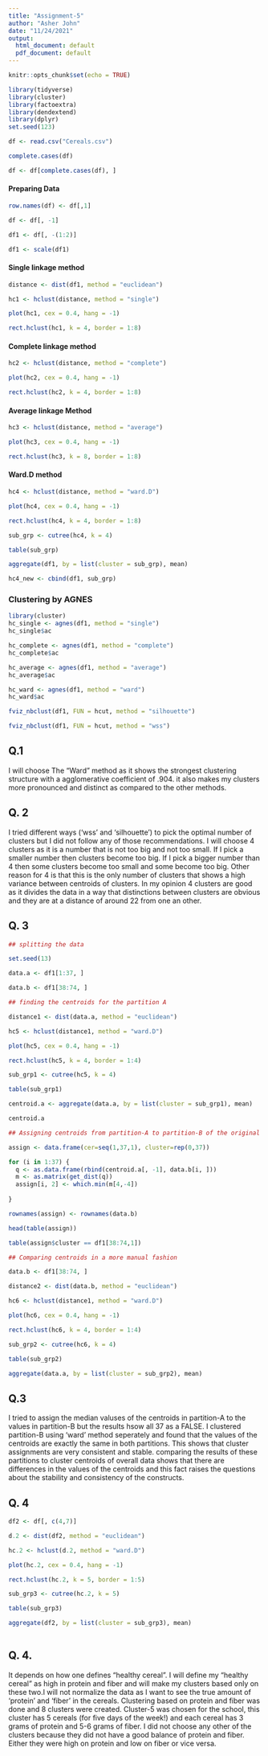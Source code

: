 ```yaml
---
title: "Assignment-5"
author: "Asher John"
date: "11/24/2021"
output:
  html_document: default
  pdf_document: default
---
```


```r
knitr::opts_chunk$set(echo = TRUE)
```

```r
library(tidyverse)  
library(cluster)    
library(factoextra) 
library(dendextend)
library(dplyr)
set.seed(123)

df <- read.csv("Cereals.csv")

complete.cases(df)

df <- df[complete.cases(df), ]
```

#### Preparing Data

```r
row.names(df) <- df[,1]

df <- df[, -1]

df1 <- df[, -(1:2)]

df1 <- scale(df1)

```

#### Single linkage method

```r

distance <- dist(df1, method = "euclidean")

hc1 <- hclust(distance, method = "single")

plot(hc1, cex = 0.4, hang = -1)

rect.hclust(hc1, k = 4, border = 1:8)

```

#### Complete linkage method

```r
hc2 <- hclust(distance, method = "complete")

plot(hc2, cex = 0.4, hang = -1)

rect.hclust(hc2, k = 4, border = 1:8)
```

#### Average linkage Method

```r
hc3 <- hclust(distance, method = "average")

plot(hc3, cex = 0.4, hang = -1)

rect.hclust(hc3, k = 8, border = 1:8)

```

#### Ward.D method

```r
hc4 <- hclust(distance, method = "ward.D")

plot(hc4, cex = 0.4, hang = -1)

rect.hclust(hc4, k = 4, border = 1:8)

sub_grp <- cutree(hc4, k = 4)

table(sub_grp)

aggregate(df1, by = list(cluster = sub_grp), mean)

hc4_new <- cbind(df1, sub_grp)

```

### Clustering by AGNES

```r
library(cluster)
hc_single <- agnes(df1, method = "single")
hc_single$ac

hc_complete <- agnes(df1, method = "complete")
hc_complete$ac

hc_average <- agnes(df1, method = "average")
hc_average$ac

hc_ward <- agnes(df1, method = "ward")
hc_ward$ac

fviz_nbclust(df1, FUN = hcut, method = "silhouette")

fviz_nbclust(df1, FUN = hcut, method = "wss")

```


## Q.1

I will choose The "Ward" method as it shows the strongest clustering structure with a agglomerative coefficient of .904. it also makes my clusters more pronounced and distinct as compared to the other methods.

## Q. 2

I tried different ways ('wss' and 'silhouette') to pick the optimal number of clusters but I did not follow any of those recommendations. I will choose 4 clusters as it is a number that is not too big and not too small. If I pick a smaller number then clusters become too big. If I pick a bigger number than 4 then some clusters become too small and some become too big. Other reason for 4 is that this is the only number of clusters that shows a high variance between centroids of clusters.  In my opinion 4 clusters are good as it divides the data in a way that distinctions between clusters are obvious and they are at a distance of around 22 from one an other. 


## Q. 3

```r
## splitting the data

set.seed(13)

data.a <- df1[1:37, ]

data.b <- df1[38:74, ]

## finding the centroids for the partition A

distance1 <- dist(data.a, method = "euclidean")

hc5 <- hclust(distance1, method = "ward.D")

plot(hc5, cex = 0.4, hang = -1)

rect.hclust(hc5, k = 4, border = 1:4)

sub_grp1 <- cutree(hc5, k = 4)

table(sub_grp1)

centroid.a <- aggregate(data.a, by = list(cluster = sub_grp1), mean)

centroid.a

```

```r
## Assigning centroids from partition-A to partition-B of the original dataset.

assign <- data.frame(cer=seq(1,37,1), cluster=rep(0,37))

for (i in 1:37) {
  q <- as.data.frame(rbind(centroid.a[, -1], data.b[i, ]))
  m <- as.matrix(get_dist(q))
  assign[i, 2] <- which.min(m[4,-4])
  
}

rownames(assign) <- rownames(data.b)

head(table(assign))

table(assign$cluster == df1[38:74,1])

```


```r

## Comparing centroids in a more manual fashion

data.b <- df1[38:74, ]

distance2 <- dist(data.b, method = "euclidean")

hc6 <- hclust(distance1, method = "ward.D")

plot(hc6, cex = 0.4, hang = -1)

rect.hclust(hc6, k = 4, border = 1:4)

sub_grp2 <- cutree(hc6, k = 4)

table(sub_grp2)

aggregate(data.a, by = list(cluster = sub_grp2), mean)
```

## Q.3

I tried to assign the median valuses of the centroids in partition-A to the values in partition-B but the results hsow all 37 as a FALSE. I clustered partition-B using 'ward' method seperately and found that the values of the centroids are exactly the same in both partitions. This shows that cluster assignments are very consistent and stable. comparing the results of these partitions to cluster centroids of overall data shows that there are differences in the values of the centroids and this fact raises the questions about the stability and consistency of the constructs. 

## Q. 4

```r
df2 <- df[, c(4,7)]

d.2 <- dist(df2, method = "euclidean")

hc.2 <- hclust(d.2, method = "ward.D")

plot(hc.2, cex = 0.4, hang = -1)

rect.hclust(hc.2, k = 5, border = 1:5)

sub_grp3 <- cutree(hc.2, k = 5)

table(sub_grp3)

aggregate(df2, by = list(cluster = sub_grp3), mean)
  

```
## Q. 4.

It depends on how one defines "healthy cereal". I will define my "healthy cereal" as high in protein and fiber and will make my clusters based only on these two.I will not normalize the data as I want to see the true amount of  'protein' and 'fiber' in the cereals. Clustering based on protein and fiber was done and 8 clusters were created. Cluster-5 was chosen for the school, this cluster has 5 cereals (for five days of the week!) and each cereal has 3 grams of protein and 5-6 grams of fiber. I did not choose any other of the clusters because they did not have a good balance of protein and fiber. Either they were high on protein and low on fiber or vice versa. 
